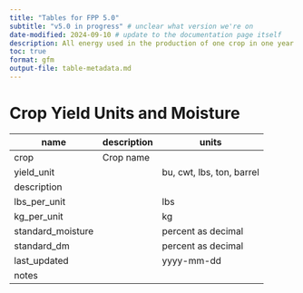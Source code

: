 ```yaml
---
title: "Tables for FPP 5.0"
subtitle: "v5.0 in progress" # unclear what version we're on
date-modified: 2024-09-10 # update to the documentation page itself
description: All energy used in the production of one crop in one year from pre-planting activities to the first point of sale.
toc: true
format: gfm
output-file: table-metadata.md
---
```


# Crop Yield Units and Moisture

| name              | description | units                     |
|-------------------|-------------|---------------------------|
| crop              | Crop name   |                           |
| yield_unit        |             | bu, cwt, lbs, ton, barrel |
| description       |             |                           |
| lbs_per_unit      |             | lbs                       |
| kg_per_unit       |             | kg                        |
| standard_moisture |             | percent as decimal        |
| standard_dm       |             | percent as decimal        |
| last_updated      |             | yyyy-mm-dd                |
| notes             |             |                           |
